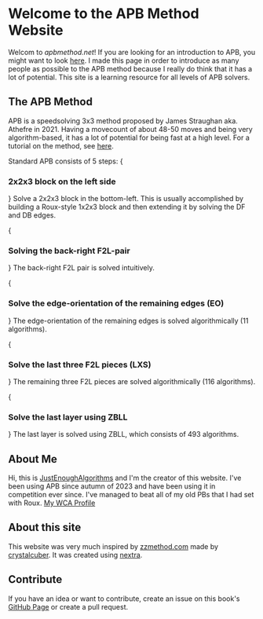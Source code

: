 
# Welcome to the APB Method Website
Welcom to *apbmethod.net*! If you are looking for an introduction to APB, you might want to look [here](/introduction). I made this page in order to introduce as many people as possible to the APB method because I really do think that it has a lot of potential. This site is a learning resource for all levels of APB solvers.

## The APB Method
APB is a speedsolving 3x3 method proposed by James Straughan aka. Athefre in 2021. Having a movecount of about 48-50 moves and being very algorithm-based, it has a lot of potential for being fast at a high level. For a tutorial on the method, see [here](/tutorial).

Standard APB consists of 5 steps:
<Steps>
{<h3>2x2x3 block on the left side</h3>}
Solve a 2x2x3 block in the bottom-left. This is usually accomplished by building a Roux-style 1x2x3 block and then extending it by solving the DF and DB edges.

{<h3>Solving the back-right F2L-pair</h3>}
The back-right F2L pair is solved intuitively.

{<h3>Solve the edge-orientation of the remaining edges (EO)</h3>}
The edge-orientation of the remaining edges is solved algorithmically (11 algorithms).

{<h3>Solve the last three F2L pieces (LXS)</h3>}
The remaining three F2L pieces are solved algorithmically (116 algorithms).

{<h3>Solve the last layer using ZBLL</h3>}
The last layer is solved using ZBLL, which consists of 493 algorithms.
</Steps>

## About Me
Hi, this is [JustEnoughAlgorithms](https://www.youtube.com/@justenoughalgorithms) and I'm the creator of this website. I've been using APB since autumn of 2023 and have been using it in competition ever since. I've managed to beat all of my old PBs that I had set with Roux. [My WCA Profile](https://www.worldcubeassociation.org/persons/2022PERR01)

## About this site
This website was very much inspired by [zzmethod.com](https://zzmethod.com) made by [crystalcuber](https://www.youtube.com/@crystalcuber). It was created using [nextra](https://nextra.site).

## Contribute
If you have an idea or want to contribute, create an issue on this book's [GitHub Page](https://github.com/phalentin/apbmethod.net) or create a pull request.